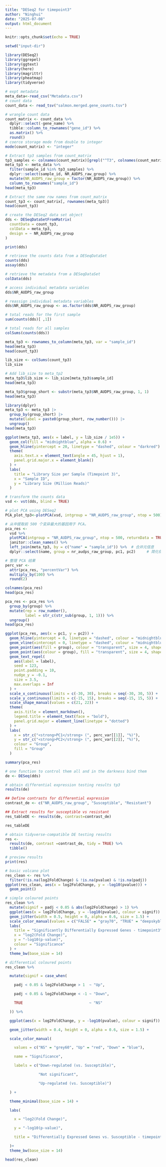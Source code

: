 ---
title: "DESeq2 for timepoint3"
author: "Ninghui"
date: "2025-07-08"
output: html_document
---

```{r setup, include=FALSE}
knitr::opts_chunk$set(echo = TRUE)
```

```{r}
setwd("input-dir")
```

```{r}
library(DESeq2)
library(ggrepel)
library(ggtext)
library(here)
library(magrittr)
library(pheatmap)
library(tidyverse)
```

```{r}
# expt metadata
meta_data<-read_csv("Metadata.csv")
# count data
count_data <- read_tsv("salmon.merged.gene_counts.tsv")
```

```{r}
# wrangle count data
count_matrix <- count_data %>%
  dplyr::select(-gene_name) %>%        
  tibble::column_to_rownames("gene_id") %>%
  as.matrix() %>%
  round() 
# coerce storage mode from double to integer
mode(count_matrix) <- "integer"
```

```{r}
# Extract tp3 samples from count_matrix
tp3_samples <- colnames(count_matrix)[grepl("^T3", colnames(count_matrix))]
meta_tp3 <- meta_data %>%
  filter(sample_id %in% tp3_samples) %>%
  dplyr::select(sample_id, NR_AUDPS_raw_group) %>%
  mutate(NR_AUDPS_raw_group = factor(NR_AUDPS_raw_group)) %>%
  column_to_rownames("sample_id")
head(meta_tp3)
```

```{r}
# Extract the same row names from count_matrix
count_tp3 <- count_matrix[, rownames(meta_tp3)]
head(count_tp3)
```

```{r}
# create the DESeq2 data set object
dds <- DESeqDataSetFromMatrix(
  countData = count_tp3,
  colData = meta_tp3,
  design = ~ NR_AUDPS_raw_group
)
```

```{r}
print(dds)
```

```{r}
# retrieve the counts data from a DESeqDataSet
counts(dds)
assay(dds)
```

```{r}
# retrieve the metadata from a DESeqDataSet
colData(dds)
```

```{r}
# access individual metadata variables 
dds$NR_AUDPS_raw_group

# reassign individual metadata variables 
dds$NR_AUDPS_raw_group <- as.factor(dds$NR_AUDPS_raw_group)
```

```{r}
# total reads for the first sample
sum(counts(dds)[ ,1])

# total reads for all samples
colSums(counts(dds))
```

```{r}
meta_tp3 <- rownames_to_column(meta_tp3, var = "sample_id")
head(meta_tp3)
head(count_tp3)
```

```{r}
lib_size <- colSums(count_tp3)
lib_size
```
```{r}
# Add lib_size to meta_tp2
meta_tp3$lib_size <- lib_size[meta_tp3$sample_id]
head(meta_tp3)
```

```{r}
meta_tp3$group_short <- substr(meta_tp3$NR_AUDPS_raw_group, 1, 1)
head(meta_tp3)
```

```{r}
library(dplyr)
meta_tp3 <- meta_tp3 |>
  group_by(group_short) |>
  mutate(label = paste0(group_short, row_number())) |>
  ungroup()
head(meta_tp3)
```

```{r}
ggplot(meta_tp3, aes(x = label, y = lib_size / 1e5)) +  
  geom_col(fill = "midnightblue", alpha = 0.6) +
  geom_hline(yintercept = 20, linetype = "dashed", colour = "darkred") +
  theme(
    axis.text.x = element_text(angle = 45, hjust = 1),
    panel.grid.major.x = element_blank()
  ) +
  labs(
    title = "Library Size per Sample (Timepoint 3)",
    x = "Sample ID",
    y = "Library Size (Million Reads)"
  )
```

```{r}
# transform the counts data
vsd <- vst(dds, blind = TRUE)
```

```{r}
# plot PCA using DESeq2
PCA_plot_tp3<-plotPCA(vsd, intgroup = "NR_AUDPS_raw_group", ntop = 500)
```

```{r}
# 从中提取前 500 个变异最大的基因用于 PCA。
pca_res <- 
  vsd %>%
  plotPCA(intgroup = "NR_AUDPS_raw_group", ntop = 500, returnData = TRUE) %>%
  janitor::clean_names() %>%
  left_join(meta_tp3, by = c("name" = "sample_id")) %>%  # 合并元信息
  dplyr::select(name, group = nr_audps_raw_group, pc1, pc2)     # 简化保留列
```
```{r}
# 整理 PCA 结果
perc_var <- 
  attr(pca_res, "percentVar") %>%
  multiply_by(100) %>%
  round(2)
```
```{r}
colnames(pca_res)
head(pca_res)
```

```{r}
pca_res <- pca_res %>%
  group_by(group) %>%
  mutate(rep = row_number(),
         label = str_c(str_sub(group, 1, 1))) %>%
  ungroup()
head(pca_res)
```

```{r}
ggplot(pca_res, aes(x = pc1, y = pc2)) +
  geom_hline(yintercept = 0, linetype = "dashed", colour = "midnightblue", alpha = 0.5) +
  geom_vline(xintercept = 0, linetype = "dashed", colour = "midnightblue", alpha = 0.5) +
  geom_point(aes(fill = group), colour = "transparent", size = 4, shape = 21, alpha = 0.4) +
  geom_point(aes(colour = group), fill = "transparent", size = 4, shape = 21, stroke = 1) +
  geom_text_repel(
    aes(label = label),
    seed = 123,
    point.padding = 10,
    nudge_y = -0.1,
    size = 3.5,
    max.overlaps = Inf  
  ) +
  scale_x_continuous(limits = c(-30, 30), breaks = seq(-30, 30, 5)) +
  scale_y_continuous(limits = c(-15, 15), breaks = seq(-15, 15, 5)) +
  scale_shape_manual(values = c(21, 22)) +
  theme(
    axis.title = element_markdown(),
    legend.title = element_text(face = "bold"),
    panel.grid.major = element_line(linetype = "dotted")
  ) +
  labs(
    x = str_c("<strong>PC1</strong> (", perc_var[[1]], "%)"),
    y = str_c("<strong>PC2</strong> (", perc_var[[2]], "%)"),
    colour = "Group",
    fill = "Group"
  )
```

```{r}
summary(pca_res)
```

```{r}
# one function to control them all and in the darkness bind them
de <- DESeq(dds)
```

```{r}
# obtain differential expression testing results tp3
results(de)
```

```{r}
## Define contrasts for differential expression
contrast_de <- c("NR_AUDPS_raw_group", "Susceptible", "Resistant")
```
```{r}
## Extract results for susceptible vs resistant
res_tableDE <- results(de, contrast=contrast_de)
```

```{r}
res_tableDE
```

```{r}
# obtain tidyverse-compatible DE testing results
res <-
  results(de, contrast =contrast_de, tidy = TRUE) %>%
  tibble()
```

```{r}
# preview results
print(res)
```

```{r}
# basic volcano plot
res_clean <- res %>%
  filter(!is.na(log2FoldChange) & !is.na(pvalue) & !is.na(padj))
ggplot(res_clean, aes(x = log2FoldChange, y = -log10(pvalue))) +
  geom_point()
```

```{r}
# simple coloured points
res_clean %>%
  mutate(signif = padj < 0.05 & abs(log2FoldChange) > 1) %>%
  ggplot(aes(x = log2FoldChange, y = -log10(pvalue), colour = signif)) +
  geom_jitter(width = 0.5, height = 0, alpha = 0.6, size = 1.5) +
  scale_color_manual(values = c("FALSE" = "gray70", "TRUE" = "deepskyblue3")) +
  labs(
    title = "Significantly Differentially Expressed Genes - timepoint3",
    x = "log2(Fold Change)",
    y = "-log10(p-value)",
    colour = "Significance"
  ) +
  theme_bw(base_size = 14)
```

```{r}
# differential coloured points
res_clean %>%

  mutate(signif = case_when(

    padj < 0.05 & log2FoldChange > 1  ~ "Up",

    padj < 0.05 & log2FoldChange < -1 ~ "Down",

    TRUE                              ~ "NS"

  )) %>%

  ggplot(aes(x = log2FoldChange, y = -log10(pvalue), colour = signif)) +

  geom_jitter(width = 0.4, height = 0, alpha = 0.6, size = 1.5) +

  scale_color_manual(

    values = c("NS" = "grey60", "Up" = "red", "Down" = "blue"),

    name = "Significance",

    labels = c("Down-regulated (vs. Susceptible)", 

               "Not significant", 

               "Up-regulated (vs. Susceptible)")

  ) +

  theme_minimal(base_size = 14) +

  labs(

    x = "log2(Fold Change)",

    y = "-log10(p-value)",

    title = "Differentially Expressed Genes vs. Susceptible - timepoint3"

  )+
  theme_bw(base_size = 14)

```

```{r}
head(res_clean)
```

